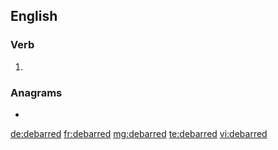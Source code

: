 ==English==

===Verb===
{{head|en|verb form}}

# {{en-past of|debar}}

===Anagrams===
* {{l|en|Redbeard}}

[[de:debarred]]
[[fr:debarred]]
[[mg:debarred]]
[[te:debarred]]
[[vi:debarred]]